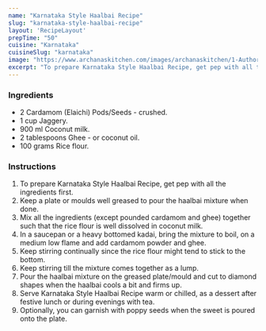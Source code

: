 ---
name: "Karnataka Style Haalbai Recipe"
slug: "karnataka-style-haalbai-recipe"
layout: 'RecipeLayout'
prepTime: "50"
cuisine: "Karnataka"
cuisineSlug: "karnataka"
image: "https://www.archanaskitchen.com/images/archanaskitchen/1-Author/vinu.shankara-gmail.com/Halbai.jpg"
excerpt: "To prepare Karnataka Style Haalbai Recipe, get pep with all the ingredients first"
---

### Ingredients

- 2 Cardamom (Elaichi) Pods/Seeds - crushed.
- 1 cup Jaggery.
- 900 ml Coconut milk.
- 2 tablespoons Ghee - or coconut oil.
- 100 grams Rice flour.

### Instructions

1. To prepare Karnataka Style Haalbai Recipe, get pep with all the ingredients first.
1. Keep a plate or moulds well greased to pour the haalbai mixture when done.
1. Mix all the ingredients (except pounded cardamom and ghee) together such that the rice flour is well dissolved in coconut milk.
1. In a saucepan or a heavy bottomed kadai, bring the mixture to boil, on a medium low flame and add cardamom powder and ghee.
1. Keep stirring continually since the rice flour might tend to stick to the bottom.
1. Keep stirring till the mixture comes together as a lump.
1. Pour the haalbai mixture on the greased plate/mould and cut to diamond shapes when the haalbai cools a bit and firms up.
1. Serve Karnataka Style Haalbai Recipe warm or chilled, as a dessert after festive lunch or during evenings with tea.
1. Optionally, you can garnish with poppy seeds when the sweet is poured onto the plate.
